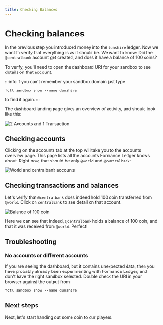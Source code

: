 ```yaml
---
title: Checking Balances
---
```


# Checking balances

In the previous step you introduced money into the `dunshire` ledger. Now we want to verify that everything is as it should be. We want to know: Did the `@centralbank` account get created, and does it have a balance of 100 coins?

To verify, you'll need to open the dashboard URI for your sandbox to see details on that account.

:::info
If you can't remember your sandbox domain just type
```shell
fctl sandbox show --name dunshire
```
to find it again.
:::

The dashboard landing page gives an overview of activity, and should look like this:

![2 Accounts and 1 Transaction](dashboard.png)

## Checking accounts

Clicking on the accounts tab at the top will take you to the accounts overview page. This page lists all the accounts Formance Ledger knows about. Right now, that should be only `@world` and `@centralbank`:

![World and centralbank accounts](accounts.png)

## Checking transactions and balances

Let's verify that `@centralbank` does indeed hold 100 coin transferred from `@world`. Click on `centralbank` to see detail on that account.

![Balance of 100 coin](centralbank.png)

Here we can see that indeed, `@centralbank` holds a balance of 100 coin, and that it was received from `@world`. Perfect!

## Troubleshooting

### No accounts or different accounts

If you are seeing the dashboard, but it contains unexpected data, then you have probably already been experimenting with Formance Ledger, and don't have the right sandbox selected. Double check the URI in your browser against the output from

```shell
fctl sandbox show --name dunshire
```

## Next steps

Next, let's start handing out some coin to our players.